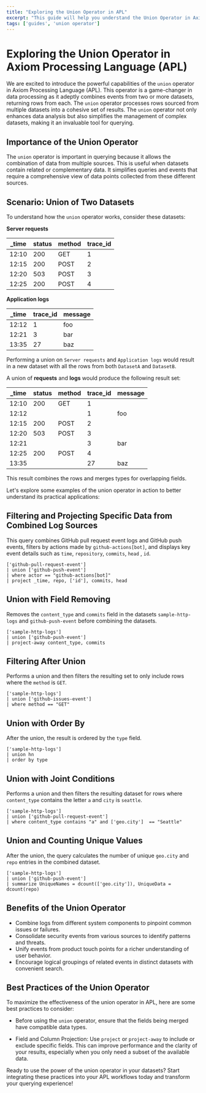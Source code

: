 ```yaml
---
title: "Exploring the Union Operator in APL"
excerpt: "This guide will help you understand the Union Operator in Axiom Processing Language (APL), enhance your data querying skills, and learn how to merge data from multiple datasets."
tags: ['guides', 'union operator']
---
```


# Exploring the Union Operator in Axiom Processing Language (APL)

We are excited to introduce the powerful capabilities of the `union` operator in Axiom Processing Language (APL). This operator is a game-changer in data processing as it adeptly combines events from two or more datasets, returning rows from each. The `union` operator processes rows sourced from multiple datasets into a cohesive set of results. The `union` operator not only enhances data analysis but also simplifies the management of complex datasets, making it an invaluable tool for querying.


## Importance of the Union Operator

The `union` operator is important in querying because it allows the combination of data from multiple sources. This is useful when datasets contain related or complementary data. It simplifies queries and events that require a comprehensive view of data points collected from these different sources.


## Scenario: Union of Two Datasets

To understand how the `union` operator works, consider these datasets:

**Server requests**

| _time | status | method | trace_id |
| ----- | ----------- | -------- | ------ |
| 12:10 | 200 | GET | 1 |
| 12:15 | 200 | POST | 2 |
| 12:20 | 503 | POST | 3 |
| 12:25 | 200 | POST | 4 |


**Application logs**

| _time | trace_id | message |
| ------- | -------- | ------- |
| 12:12 | 1 | foo |
| 12:21 | 3 | bar |
| 13:35 | 27 | baz |

Performing a union on `Server requests` and `Application logs` would result in a new dataset with all the rows from both `DatasetA` and `DatasetB`.

A union of **requests** and **logs** would produce the following result set:

| _time | status | method | trace_id | message |
| ----------- | ------------ | ---------- | -------- | --- |
| 12:10 | 200 | GET | 1 |  |
| 12:12 |  |  | 1 | foo |
| 12:15 | 200 | POST | 2 |  |
| 12:20 | 503 | POST | 3 |  |
| 12:21 |  |  | 3 | bar |
| 12:25 | 200 | POST | 4 |  |
| 13:35 |  |  | 27 | baz |

This result combines the rows and merges types for overlapping fields.

Let's explore some examples of the union operator in action to better understand its practical applications:


## Filtering and Projecting Specific Data from Combined Log Sources

This query combines GitHub pull request event logs and GitHub push events, filters by actions made by `github-actions[bot]`, and displays key event details such as `time`, `repository`,  `commits`, `head` , `id`.

```apl
['github-pull-request-event']
| union ['github-push-event']
| where actor == "github-actions[bot]"
| project _time, repo, ['id'], commits, head
```

<RunInPlayGround 
    href="https://play.axiom.co/axiom-play-qf1k/explorer?initForm=%7B%22apl%22%3A%20%22%5B%27github-pull-request-event%27%5D%5Cn%7C%20union%20%5B%27github-push-event%27%5D%5Cn%7C%20where%20actor%20%3D%3D%20%5C%22github-actions%5Bbot%5D%5C%22%5Cn%7C%20project%20_time%2C%20repo%2C%20%5B%27id%27%5D%2C%20commits%2C%20head%22%7D" 
    target="_blank" 
    rel="noopener noreferrer"
/>

## Union with Field Removing

Removes the `content_type` and `commits` field in the datasets `sample-http-logs` and `github-push-event` before combining the datasets.

```apl
['sample-http-logs']
| union ['github-push-event']
| project-away content_type, commits
```

<RunInPlayGround 
    href="https://play.axiom.co/axiom-play-qf1k/explorer?initForm=%7B%22apl%22%3A%20%22%5B%27sample-http-logs%27%5D%5Cn%7C%20union%20%5B%27github-push-event%27%5D%5Cn%7C%20project-away%20content_type%2C%20commits%22%7D" 
    target="_blank" 
    rel="noopener noreferrer"
/>

## Filtering After Union

Performs a union and then filters the resulting set to only include rows where the `method` is `GET`.

```apl
['sample-http-logs']
| union ['github-issues-event']
| where method == "GET"
```

<RunInPlayGround 
    href="https://play.axiom.co/axiom-play-qf1k/explorer?initForm=%7B%22apl%22%3A%20%22%5B%27sample-http-logs%27%5D%5Cn%7C%20union%20%5B%27github-issues-event%27%5D%5Cn%7C%20where%20method%20%3D%3D%20%5C%22GET%5C%22%22%7D" 
    target="_blank" 
    rel="noopener noreferrer"
/>

## Union with Order By

After the union, the result is ordered by the `type` field.

```apl
['sample-http-logs']
| union hn
| order by type
```

<RunInPlayGround 
    href="https://play.axiom.co/axiom-play-qf1k/explorer?initForm=%7B%22apl%22%3A%20%22%5B%27sample-http-logs%27%5D%5Cn%7C%20union%20hn%5Cn%7C%20order%20by%20type%22%7D" 
    target="_blank" 
    rel="noopener noreferrer"
/>

## Union with Joint Conditions

Performs a union and then filters the resulting dataset for rows where `content_type` contains the letter `a` and `city` is `seattle`.

```apl
['sample-http-logs']
| union ['github-pull-request-event']
| where content_type contains "a" and ['geo.city']  == "Seattle"
```

<RunInPlayGround 
    href="https://play.axiom.co/axiom-play-qf1k/explorer?initForm=%7B%22apl%22%3A%20%22%5B%27sample-http-logs%27%5D%5Cn%7C%20union%20%5B%27github-pull-request-event%27%5D%5Cn%7C%20where%20content_type%20contains%20%5C%22a%5C%22%20and%20%5B%27geo.city%27%5D%20%20%3D%3D%20%5C%22Seattle%5C%22%22%7D" 
    target="_blank" 
    rel="noopener noreferrer"
/>

## Union and Counting Unique Values

After the union, the query calculates the number of unique `geo.city`  and `repo` entries in the combined dataset.

```apl
['sample-http-logs']
| union ['github-push-event']
| summarize UniqueNames = dcount(['geo.city']), UniqueData = dcount(repo)
```

<RunInPlayGround 
    href="https://play.axiom.co/axiom-play-qf1k/explorer?initForm=%7B%22apl%22%3A%20%22%5B%27sample-http-logs%27%5D%5Cn%7C%20union%20%5B%27github-push-event%27%5D%5Cn%7C%20summarize%20UniqueNames%20%3D%20dcount%28%5B%27geo.city%27%5D%29%2C%20UniqueData%20%3D%20dcount%28repo%29%22%7D" 
    target="_blank" 
    rel="noopener noreferrer"
/>

## Benefits of the Union Operator

- Combine logs from different system components to pinpoint common issues or failures.
- Consolidate security events from various sources to identify patterns and threats.
- Unify events from product touch points for a richer understanding of user behavior.
- Encourage logical groupings of related events in distinct datasets with convenient search.

## Best Practices of the Union Operator

To maximize the effectiveness of the union operator in APL, here are some best practices to consider:

- Before using the `union` operator, ensure that the fields being merged have compatible data types.

- Field and Column Projection: Use `project` or `project-away` to include or exclude specific fields. This can improve performance and the clarity of your results, especially when you only need a subset of the available data.

Ready to use the power of the union operator in your datasets? Start integrating these practices into your APL workflows today and transform your querying experience!